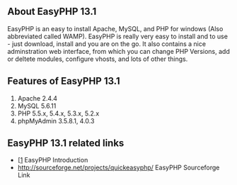 ==About EasyPHP 13.1==
EasyPHP is an easy to install Apache, MySQL, and PHP for windows (Also abbreviated called WAMP). EasyPHP is really very easy to install and to use - just download, install and you are on the go. It also contains a nice adminstration web interface, from which you can change PHP Versions, add or deltete modules, configure vhosts, and lots of other things.
{{images/easyphp.jpg}}
==Features of EasyPHP 13.1==
# Apache 2.4.4
# MySQL 5.6.11
# PHP 5.5.x, 5.4.x, 5.3.x, 5.2.x
# phpMyAdmin 3.5.8.1, 4.0.3

==EasyPHP 13.1 related links==
* [[http://www.easyphp.org/introduction.php] EasyPHP Introduction
* [[http://sourceforge.net/projects/quickeasyphp/]] EasyPHP Sourceforge Link


